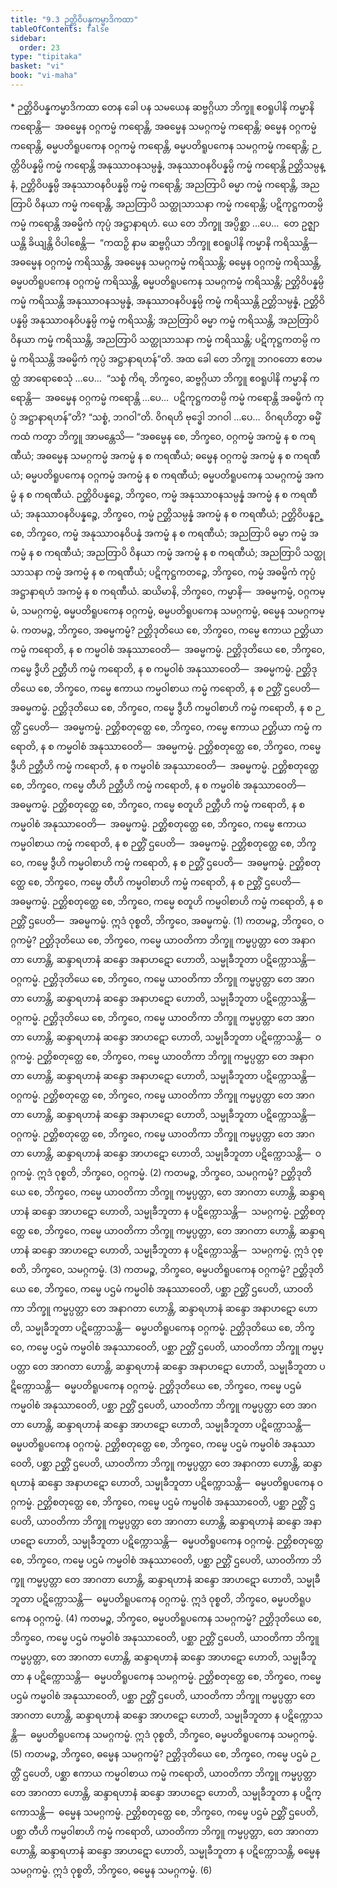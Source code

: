 ```yaml
---
title: "9.3 ဉတ္တိဝိပန္နကမ္မာဒိကထာ"
tableOfContents: false
sidebar:
  order: 23
type: "tipitaka"
basket: "vi"
book: "vi-maha"
---
```



<DynamicBreadcrumb />

<Paragraph type="center" book="vi-maha">
* ဉတ္တိဝိပန္နကမ္မာဒိကထာ
</Paragraph>

<Division number="385" book="vi-maha">

<Paragraph number="1786" book="vi-maha">
တေန ခေါ ပန သမယေန ဆဗ္ဗဂ္ဂိယာ ဘိက္ခူ ဧဝရူပါနိ ကမ္မာနိ ကရောန္တိ—  အဓမ္မေန ဝဂ္ဂကမ္မံ ကရောန္တိ, အဓမ္မေန သမဂ္ဂကမ္မံ ကရောန္တိ; ဓမ္မေန ဝဂ္ဂကမ္မံ ကရောန္တိ, ဓမ္မပတိရူပကေန ဝဂ္ဂကမ္မံ ကရောန္တိ, ဓမ္မပတိရူပကေန သမဂ္ဂကမ္မံ ကရောန္တိ; ဉတ္တိဝိပန္နမ္ပိ ကမ္မံ ကရောန္တိ အနုဿာဝနသမ္ပန္နံ, အနုဿာဝနဝိပန္နမ္ပိ ကမ္မံ ကရောန္တိ ဉတ္တိသမ္ပန္နံ, ဉတ္တိဝိပန္နမ္ပိ အနုဿာဝနဝိပန္နမ္ပိ ကမ္မံ ကရောန္တိ; အညတြာပိ ဓမ္မာ ကမ္မံ ကရောန္တိ, အညတြာပိ ဝိနယာ ကမ္မံ ကရောန္တိ, အညတြာပိ သတ္ထုသာသနာ ကမ္မံ ကရောန္တိ; ပဋိကုဋ္ဌကတမ္ပိ ကမ္မံ ကရောန္တိ အဓမ္မိကံ ကုပ္ပံ အဋ္ဌာနာရဟံ.
</Paragraph>

<Paragraph number="1787" book="vi-maha">
ယေ တေ ဘိက္ခူ အပ္ပိစ္ဆာ …ပေ…  တေ ဥဇ္ဈာယန္တိ ခိယျန္တိ ဝိပါစေန္တိ—  “ကထဉှိ နာမ ဆဗ္ဗဂ္ဂိယာ ဘိက္ခူ ဧဝရူပါနိ ကမ္မာနိ ကရိဿန္တိ—  အဓမ္မေန ဝဂ္ဂကမ္မံ ကရိဿန္တိ, အဓမ္မေန သမဂ္ဂကမ္မံ ကရိဿန္တိ; ဓမ္မေန ဝဂ္ဂကမ္မံ ကရိဿန္တိ, ဓမ္မပတိရူပကေန ဝဂ္ဂကမ္မံ ကရိဿန္တိ, ဓမ္မပတိရူပကေန သမဂ္ဂကမ္မံ ကရိဿန္တိ; ဉတ္တိဝိပန္နမ္ပိ ကမ္မံ ကရိဿန္တိ အနုဿာဝနသမ္ပန္နံ, အနုဿာဝနဝိပန္နမ္ပိ ကမ္မံ ကရိဿန္တိ ဉတ္တိသမ္ပန္နံ, ဉတ္တိဝိပန္နမ္ပိ အနုဿာဝနဝိပန္နမ္ပိ ကမ္မံ ကရိဿန္တိ; အညတြာပိ ဓမ္မာ ကမ္မံ ကရိဿန္တိ, အညတြာပိ ဝိနယာ ကမ္မံ ကရိဿန္တိ, အညတြာပိ သတ္ထုသာသနာ ကမ္မံ ကရိဿန္တိ; ပဋိကုဋ္ဌကတမ္ပိ ကမ္မံ ကရိဿန္တိ အဓမ္မိကံ ကုပ္ပံ အဋ္ဌာနာရဟန်”တိ.
</Paragraph>

<Paragraph number="1788" book="vi-maha">
အထ ခေါ တေ ဘိက္ခူ ဘဂဝတော ဧတမတ္ထံ အာရောစေသုံ …ပေ…  “သစ္စံ ကိရ, ဘိက္ခဝေ, ဆဗ္ဗဂ္ဂိယာ ဘိက္ခူ ဧဝရူပါနိ ကမ္မာနိ ကရောန္တိ—  အဓမ္မေန ဝဂ္ဂကမ္မံ ကရောန္တိ …ပေ…  ပဋိကုဋ္ဌကတမ္ပိ ကမ္မံ ကရောန္တိ အဓမ္မိကံ ကုပ္ပံ အဋ္ဌာနာရဟန်”တိ? “သစ္စံ, ဘဂဝါ”တိ. ဝိဂရဟိ ဗုဒ္ဓေါ ဘဂဝါ …ပေ…  ဝိဂရဟိတွာ ဓမ္မိံ ကထံ ကတွာ ဘိက္ခူ အာမန္တေသိ—
</Paragraph>

</Division>
<Division number="386" book="vi-maha">

<Paragraph number="1789" book="vi-maha">
“အဓမ္မေန စေ, ဘိက္ခဝေ, ဝဂ္ဂကမ္မံ အကမ္မံ န စ ကရဏီယံ; အဓမ္မေန သမဂ္ဂကမ္မံ အကမ္မံ န စ ကရဏီယံ; ဓမ္မေန ဝဂ္ဂကမ္မံ အကမ္မံ န စ ကရဏီယံ; ဓမ္မပတိရူပကေန ဝဂ္ဂကမ္မံ အကမ္မံ န စ ကရဏီယံ; ဓမ္မပတိရူပကေန သမဂ္ဂကမ္မံ အကမ္မံ န စ ကရဏီယံ. ဉတ္တိဝိပန္နဉ္စေ, ဘိက္ခဝေ, ကမ္မံ အနုဿာဝနသမ္ပန္နံ အကမ္မံ န စ ကရဏီယံ; အနုဿာဝနဝိပန္နဉ္စေ, ဘိက္ခဝေ, ကမ္မံ ဉတ္တိသမ္ပန္နံ အကမ္မံ န စ ကရဏီယံ; ဉတ္တိဝိပန္နဉ္စေ, ဘိက္ခဝေ, ကမ္မံ အနုဿာဝနဝိပန္နံ အကမ္မံ န စ ကရဏီယံ; အညတြာပိ ဓမ္မာ ကမ္မံ အကမ္မံ န စ ကရဏီယံ; အညတြာပိ ဝိနယာ ကမ္မံ အကမ္မံ န စ ကရဏီယံ; အညတြာပိ သတ္ထုသာသနာ ကမ္မံ အကမ္မံ န စ ကရဏီယံ; ပဋိကုဋ္ဌကတဉ္စေ, ဘိက္ခဝေ, ကမ္မံ အဓမ္မိကံ ကုပ္ပံ အဋ္ဌာနာရဟံ အကမ္မံ န စ ကရဏီယံ.
</Paragraph>

</Division>
<Division number="387" book="vi-maha">

<Paragraph number="1790" book="vi-maha">
ဆယိမာနိ, ဘိက္ခဝေ, ကမ္မာနိ—  အဓမ္မကမ္မံ, ဝဂ္ဂကမ္မံ, သမဂ္ဂကမ္မံ, ဓမ္မပတိရူပကေန ဝဂ္ဂကမ္မံ, ဓမ္မပတိရူပကေန သမဂ္ဂကမ္မံ, ဓမ္မေန သမဂ္ဂကမ္မံ.
</Paragraph>

<Paragraph number="1791" book="vi-maha">
ကတမဉ္စ, ဘိက္ခဝေ, အဓမ္မကမ္မံ? ဉတ္တိဒုတိယေ စေ, ဘိက္ခဝေ, ကမ္မေ ဧကာယ ဉတ္တိယာ ကမ္မံ ကရောတိ, န စ ကမ္မဝါစံ အနုဿာဝေတိ—  အဓမ္မကမ္မံ. ဉတ္တိဒုတိယေ စေ, ဘိက္ခဝေ, ကမ္မေ ဒွီဟိ ဉတ္တီဟိ ကမ္မံ ကရောတိ, န စ ကမ္မဝါစံ အနုဿာဝေတိ—  အဓမ္မကမ္မံ. ဉတ္တိဒုတိယေ စေ, ဘိက္ခဝေ, ကမ္မေ ဧကာယ ကမ္မဝါစာယ ကမ္မံ ကရောတိ, န စ ဉတ္တိံ ဌပေတိ—  အဓမ္မကမ္မံ. ဉတ္တိဒုတိယေ စေ, ဘိက္ခဝေ, ကမ္မေ ဒွီဟိ ကမ္မဝါစာဟိ ကမ္မံ ကရောတိ, န စ ဉတ္တိံ ဌပေတိ—  အဓမ္မကမ္မံ. ဉတ္တိစတုတ္ထေ စေ, ဘိက္ခဝေ, ကမ္မေ ဧကာယ ဉတ္တိယာ ကမ္မံ ကရောတိ, န စ ကမ္မဝါစံ အနုဿာဝေတိ—  အဓမ္မကမ္မံ. ဉတ္တိစတုတ္ထေ စေ, ဘိက္ခဝေ, ကမ္မေ ဒွီဟိ ဉတ္တီဟိ ကမ္မံ ကရောတိ, န စ ကမ္မဝါစံ အနုဿာဝေတိ—  အဓမ္မကမ္မံ. ဉတ္တိစတုတ္ထေ စေ, ဘိက္ခဝေ, ကမ္မေ တီဟိ ဉတ္တီဟိ ကမ္မံ ကရောတိ, န စ ကမ္မဝါစံ အနုဿာဝေတိ—  အဓမ္မကမ္မံ. ဉတ္တိစတုတ္ထေ စေ, ဘိက္ခဝေ, ကမ္မေ စတူဟိ ဉတ္တီဟိ ကမ္မံ ကရောတိ, န စ ကမ္မဝါစံ အနုဿာဝေတိ—  အဓမ္မကမ္မံ. ဉတ္တိစတုတ္ထေ စေ, ဘိက္ခဝေ, ကမ္မေ ဧကာယ ကမ္မဝါစာယ ကမ္မံ ကရောတိ, န စ ဉတ္တိံ ဌပေတိ—  အဓမ္မကမ္မံ. ဉတ္တိစတုတ္ထေ စေ, ဘိက္ခဝေ, ကမ္မေ ဒွီဟိ ကမ္မဝါစာဟိ ကမ္မံ ကရောတိ, န စ ဉတ္တိံ ဌပေတိ—  အဓမ္မကမ္မံ. ဉတ္တိစတုတ္ထေ စေ, ဘိက္ခဝေ, ကမ္မေ တီဟိ ကမ္မဝါစာဟိ ကမ္မံ ကရောတိ, န စ ဉတ္တိံ ဌပေတိ—  အဓမ္မကမ္မံ. ဉတ္တိစတုတ္ထေ စေ, ဘိက္ခဝေ, ကမ္မေ စတူဟိ ကမ္မဝါစာဟိ ကမ္မံ ကရောတိ, န စ ဉတ္တိံ ဌပေတိ—  အဓမ္မကမ္မံ. ဣဒံ ဝုစ္စတိ, ဘိက္ခဝေ, အဓမ္မကမ္မံ. (1)
</Paragraph>

<Paragraph number="1792" book="vi-maha">
ကတမဉ္စ, ဘိက္ခဝေ, ဝဂ္ဂကမ္မံ? ဉတ္တိဒုတိယေ စေ, ဘိက္ခဝေ, ကမ္မေ ယာဝတိကာ ဘိက္ခူ ကမ္မပ္ပတ္တာ တေ အနာဂတာ ဟောန္တိ, ဆန္ဒာရဟာနံ ဆန္ဒော အနာဟဋော ဟောတိ, သမ္မုခီဘူတာ ပဋိက္ကောသန္တိ—  ဝဂ္ဂကမ္မံ. ဉတ္တိဒုတိယေ စေ, ဘိက္ခဝေ, ကမ္မေ ယာဝတိကာ ဘိက္ခူ ကမ္မပ္ပတ္တာ တေ အာဂတာ ဟောန္တိ, ဆန္ဒာရဟာနံ ဆန္ဒော အနာဟဋော ဟောတိ, သမ္မုခီဘူတာ ပဋိက္ကောသန္တိ—  ဝဂ္ဂကမ္မံ. ဉတ္တိဒုတိယေ စေ, ဘိက္ခဝေ, ကမ္မေ ယာဝတိကာ ဘိက္ခူ ကမ္မပ္ပတ္တာ တေ အာဂတာ ဟောန္တိ, ဆန္ဒာရဟာနံ ဆန္ဒော အာဟဋော ဟောတိ, သမ္မုခီဘူတာ ပဋိက္ကောသန္တိ—  ဝဂ္ဂကမ္မံ. ဉတ္တိစတုတ္ထေ စေ, ဘိက္ခဝေ, ကမ္မေ ယာဝတိကာ ဘိက္ခူ ကမ္မပ္ပတ္တာ တေ အနာဂတာ ဟောန္တိ, ဆန္ဒာရဟာနံ ဆန္ဒော အနာဟဋော ဟောတိ, သမ္မုခီဘူတာ ပဋိက္ကောသန္တိ—  ဝဂ္ဂကမ္မံ. ဉတ္တိစတုတ္ထေ စေ, ဘိက္ခဝေ, ကမ္မေ ယာဝတိကာ ဘိက္ခူ ကမ္မပ္ပတ္တာ တေ အာဂတာ ဟောန္တိ, ဆန္ဒာရဟာနံ ဆန္ဒော အနာဟဋော ဟောတိ, သမ္မုခီဘူတာ ပဋိက္ကောသန္တိ—  ဝဂ္ဂကမ္မံ. ဉတ္တိစတုတ္ထေ စေ, ဘိက္ခဝေ, ကမ္မေ ယာဝတိကာ ဘိက္ခူ ကမ္မပ္ပတ္တာ တေ အာဂတာ ဟောန္တိ, ဆန္ဒာရဟာနံ ဆန္ဒော အာဟဋော ဟောတိ, သမ္မုခီဘူတာ ပဋိက္ကောသန္တိ—  ဝဂ္ဂကမ္မံ. ဣဒံ ဝုစ္စတိ, ဘိက္ခဝေ, ဝဂ္ဂကမ္မံ. (2)
</Paragraph>

<Paragraph number="1793" book="vi-maha">
ကတမဉ္စ, ဘိက္ခဝေ, သမဂ္ဂကမ္မံ? ဉတ္တိဒုတိယေ စေ, ဘိက္ခဝေ, ကမ္မေ ယာဝတိကာ ဘိက္ခူ ကမ္မပ္ပတ္တာ, တေ အာဂတာ ဟောန္တိ, ဆန္ဒာရဟာနံ ဆန္ဒော အာဟဋော ဟောတိ, သမ္မုခီဘူတာ န ပဋိက္ကောသန္တိ—  သမဂ္ဂကမ္မံ. ဉတ္တိစတုတ္ထေ စေ, ဘိက္ခဝေ, ကမ္မေ ယာဝတိကာ ဘိက္ခူ ကမ္မပ္ပတ္တာ, တေ အာဂတာ ဟောန္တိ, ဆန္ဒာရဟာနံ ဆန္ဒော အာဟဋော ဟောတိ, သမ္မုခီဘူတာ န ပဋိက္ကောသန္တိ—  သမဂ္ဂကမ္မံ. ဣဒံ ဝုစ္စတိ, ဘိက္ခဝေ, သမဂ္ဂကမ္မံ. (3)
</Paragraph>

<Paragraph number="1794" book="vi-maha">
ကတမဉ္စ, ဘိက္ခဝေ, ဓမ္မပတိရူပကေန ဝဂ္ဂကမ္မံ? ဉတ္တိဒုတိယေ စေ, ဘိက္ခဝေ, ကမ္မေ ပဌမံ ကမ္မဝါစံ အနုဿာဝေတိ, ပစ္ဆာ ဉတ္တိံ ဌပေတိ, ယာဝတိကာ ဘိက္ခူ ကမ္မပ္ပတ္တာ တေ အနာဂတာ ဟောန္တိ, ဆန္ဒာရဟာနံ ဆန္ဒော အနာဟဋော ဟောတိ, သမ္မုခီဘူတာ ပဋိက္ကောသန္တိ—  ဓမ္မပတိရူပကေန ဝဂ္ဂကမ္မံ. ဉတ္တိဒုတိယေ စေ, ဘိက္ခဝေ, ကမ္မေ ပဌမံ ကမ္မဝါစံ အနုဿာဝေတိ, ပစ္ဆာ ဉတ္တိံ ဌပေတိ, ယာဝတိကာ ဘိက္ခူ ကမ္မပ္ပတ္တာ တေ အာဂတာ ဟောန္တိ, ဆန္ဒာရဟာနံ ဆန္ဒော အနာဟဋော ဟောတိ, သမ္မုခီဘူတာ ပဋိက္ကောသန္တိ—  ဓမ္မပတိရူပကေန ဝဂ္ဂကမ္မံ. ဉတ္တိဒုတိယေ စေ, ဘိက္ခဝေ, ကမ္မေ ပဌမံ ကမ္မဝါစံ အနုဿာဝေတိ, ပစ္ဆာ ဉတ္တိံ ဌပေတိ, ယာဝတိကာ ဘိက္ခူ ကမ္မပ္ပတ္တာ တေ အာဂတာ ဟောန္တိ, ဆန္ဒာရဟာနံ ဆန္ဒော အာဟဋော ဟောတိ, သမ္မုခီဘူတာ ပဋိက္ကောသန္တိ—  ဓမ္မပတိရူပကေန ဝဂ္ဂကမ္မံ. ဉတ္တိစတုတ္ထေ စေ, ဘိက္ခဝေ, ကမ္မေ ပဌမံ ကမ္မဝါစံ အနုဿာဝေတိ, ပစ္ဆာ ဉတ္တိံ ဌပေတိ, ယာဝတိကာ ဘိက္ခူ ကမ္မပ္ပတ္တာ တေ အနာဂတာ ဟောန္တိ, ဆန္ဒာရဟာနံ ဆန္ဒော အနာဟဋော ဟောတိ, သမ္မုခီဘူတာ ပဋိက္ကောသန္တိ—  ဓမ္မပတိရူပကေန ဝဂ္ဂကမ္မံ. ဉတ္တိစတုတ္ထေ စေ, ဘိက္ခဝေ, ကမ္မေ ပဌမံ ကမ္မဝါစံ အနုဿာဝေတိ, ပစ္ဆာ ဉတ္တိံ ဌပေတိ, ယာဝတိကာ ဘိက္ခူ ကမ္မပ္ပတ္တာ တေ အာဂတာ ဟောန္တိ, ဆန္ဒာရဟာနံ ဆန္ဒော အနာဟဋော ဟောတိ, သမ္မုခီဘူတာ ပဋိက္ကောသန္တိ—  ဓမ္မပတိရူပကေန ဝဂ္ဂကမ္မံ. ဉတ္တိစတုတ္ထေ စေ, ဘိက္ခဝေ, ကမ္မေ ပဌမံ ကမ္မဝါစံ အနုဿာဝေတိ, ပစ္ဆာ ဉတ္တိံ ဌပေတိ, ယာဝတိကာ ဘိက္ခူ ကမ္မပ္ပတ္တာ တေ အာဂတာ ဟောန္တိ, ဆန္ဒာရဟာနံ ဆန္ဒော အာဟဋော ဟောတိ, သမ္မုခီဘူတာ ပဋိက္ကောသန္တိ—  ဓမ္မပတိရူပကေန ဝဂ္ဂကမ္မံ. ဣဒံ ဝုစ္စတိ, ဘိက္ခဝေ, ဓမ္မပတိရူပကေန ဝဂ္ဂကမ္မံ. (4)
</Paragraph>

<Paragraph number="1795" book="vi-maha">
ကတမဉ္စ, ဘိက္ခဝေ, ဓမ္မပတိရူပကေန သမဂ္ဂကမ္မံ? ဉတ္တိဒုတိယေ စေ, ဘိက္ခဝေ, ကမ္မေ ပဌမံ ကမ္မဝါစံ အနုဿာဝေတိ, ပစ္ဆာ ဉတ္တိံ ဌပေတိ, ယာဝတိကာ ဘိက္ခူ ကမ္မပ္ပတ္တာ, တေ အာဂတာ ဟောန္တိ, ဆန္ဒာရဟာနံ ဆန္ဒော အာဟဋော ဟောတိ, သမ္မုခီဘူတာ န ပဋိက္ကောသန္တိ—  ဓမ္မပတိရူပကေန သမဂ္ဂကမ္မံ. ဉတ္တိစတုတ္ထေ စေ, ဘိက္ခဝေ, ကမ္မေ ပဌမံ ကမ္မဝါစံ အနုဿာဝေတိ, ပစ္ဆာ ဉတ္တိံ ဌပေတိ, ယာဝတိကာ ဘိက္ခူ ကမ္မပ္ပတ္တာ တေ အာဂတာ ဟောန္တိ, ဆန္ဒာရဟာနံ ဆန္ဒော အာဟဋော ဟောတိ, သမ္မုခီဘူတာ န ပဋိက္ကောသန္တိ—  ဓမ္မပတိရူပကေန သမဂ္ဂကမ္မံ. ဣဒံ ဝုစ္စတိ, ဘိက္ခဝေ, ဓမ္မပတိရူပကေန သမဂ္ဂကမ္မံ. (5)
</Paragraph>

<Paragraph number="1796" book="vi-maha">
ကတမဉ္စ, ဘိက္ခဝေ, ဓမ္မေန သမဂ္ဂကမ္မံ? ဉတ္တိဒုတိယေ စေ, ဘိက္ခဝေ, ကမ္မေ ပဌမံ ဉတ္တိံ ဌပေတိ, ပစ္ဆာ ဧကာယ ကမ္မဝါစာယ ကမ္မံ ကရောတိ, ယာဝတိကာ ဘိက္ခူ ကမ္မပ္ပတ္တာ တေ အာဂတာ ဟောန္တိ, ဆန္ဒာရဟာနံ ဆန္ဒော အာဟဋော ဟောတိ, သမ္မုခီဘူတာ န ပဋိက္ကောသန္တိ—  ဓမ္မေန သမဂ္ဂကမ္မံ. ဉတ္တိစတုတ္ထေ စေ, ဘိက္ခဝေ, ကမ္မေ ပဌမံ ဉတ္တိံ ဌပေတိ, ပစ္ဆာ တီဟိ ကမ္မဝါစာဟိ ကမ္မံ ကရောတိ, ယာဝတိကာ ဘိက္ခူ ကမ္မပ္ပတ္တာ, တေ အာဂတာ ဟောန္တိ, ဆန္ဒာရဟာနံ ဆန္ဒော အာဟဋော ဟောတိ, သမ္မုခီဘူတာ န ပဋိက္ကောသန္တိ, ဓမ္မေန သမဂ္ဂကမ္မံ. ဣဒံ ဝုစ္စတိ, ဘိက္ခဝေ, ဓမ္မေန သမဂ္ဂကမ္မံ. (6)
</Paragraph>
</Division>